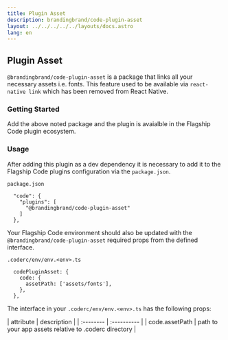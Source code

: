 ```yaml
---
title: Plugin Asset
description: brandingbrand/code-plugin-asset
layout: ../../../../../layouts/docs.astro
lang: en
---
```



## Plugin Asset

`@brandingbrand/code-plugin-asset` is a package that links all your necessary assets i.e. fonts. This feature used to be available via `react-native link` which has been removed from React Native.

### Getting Started

<div class="flex w-full my-6">
  <CodeCopy args="yarn add -D @brandingbrand/code-plugin-asset" />
</div>

Add the above noted package and the plugin is avaialble in the Flagship Code plugin ecosystem.

### Usage

After adding this plugin as a dev dependency it is necessary to add it to the Flagship Code plugins configuration via the `package.json`.

`package.json`

```
  "code": {
    "plugins": [
      "@brandingbrand/code-plugin-asset"
    ]
  },
```

Your Flagship Code environment should also be updated with the `@brandingbrand/code-plugin-asset` required props from the defined interface.

`.coderc/env/env.<env>.ts`

```
  codePluginAsset: {
    code: {
      assetPath: ['assets/fonts'],
    },
  },
```

The interface in your `.coderc/env/env.<env>.ts` has the following props:

<div class="my-4 overflow-scroll">
| attribute        | description                                             |
| :--------        | :----------                                             |
| code.assetPath        | path to your app assets relative to .coderc directory |
</div>
